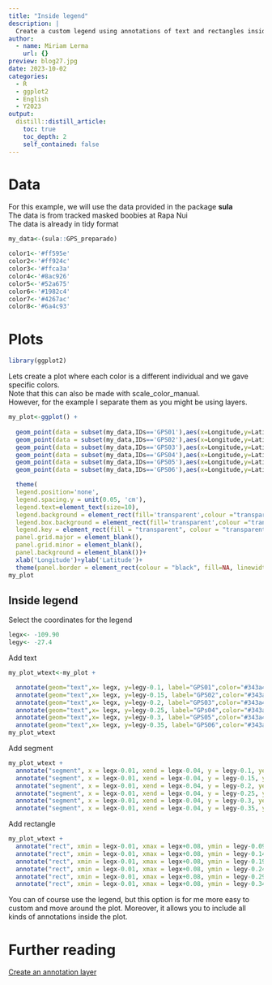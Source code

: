```yaml
---
title: "Inside legend"
description: |
  Create a custom legend using annotations of text and rectangles inside the plot.
author:
  - name: Miriam Lerma
    url: {}
preview: blog27.jpg
date: 2023-10-02
categories:
  - R
  - ggplot2
  - English
  - Y2023
output:
  distill::distill_article:
    toc: true
    toc_depth: 2
    self_contained: false
---
```



# Data

For this example, we will use the data provided in the package **sula** <br>
The data is from tracked masked boobies at Rapa Nui <br>
The data is already in tidy format <br>

```r
my_data<-(sula::GPS_preparado)
```

```r
color1<-'#ff595e'
color2<-'#ff924c'
color3<-'#ffca3a'
color4<-'#8ac926'
color5<-'#52a675'
color6<-'#1982c4'
color7<-'#4267ac'
color8<-'#6a4c93'
```


# Plots

```r
library(ggplot2)
```

Lets create a plot where each color is a different individual and we gave specific colors.  
Note that this can also be made with scale_color_manual.  
However, for the example I separate them as you might be using layers.  

```r
my_plot<-ggplot() + 
  
  geom_point(data = subset(my_data,IDs=='GPS01'),aes(x=Longitude,y=Latitude),color=color1,size=0.5,alpha=1)+
  geom_point(data = subset(my_data,IDs=='GPS02'),aes(x=Longitude,y=Latitude),color=color2,size=0.5,alpha=1)+
  geom_point(data = subset(my_data,IDs=='GPS03'),aes(x=Longitude,y=Latitude),color=color3,size=0.5,alpha=1)+
  geom_point(data = subset(my_data,IDs=='GPS04'),aes(x=Longitude,y=Latitude),color=color4,size=0.5,alpha=1)+
  geom_point(data = subset(my_data,IDs=='GPS05'),aes(x=Longitude,y=Latitude),color=color5,size=0.5,alpha=1)+
  geom_point(data = subset(my_data,IDs=='GPS06'),aes(x=Longitude,y=Latitude),color=color6,size=0.5,alpha=1)+

  theme(
  legend.position='none',
  legend.spacing.y = unit(0.05, 'cm'),
  legend.text=element_text(size=10),
  legend.background = element_rect(fill='transparent',colour ="transparent"),
  legend.box.background = element_rect(fill='transparent',colour ="transparent"),
  legend.key = element_rect(fill = "transparent", colour = "transparent"),
  panel.grid.major = element_blank(),
  panel.grid.minor = element_blank(),
  panel.background = element_blank())+
  xlab('Longitude')+ylab('Latitude')+
  theme(panel.border = element_rect(colour = "black", fill=NA, linewidth=1.5))
my_plot
```

## Inside legend

Select the coordinates for the legend

```r
legx<- -109.90
legy<- -27.4
```

Add text

```r
my_plot_wtext<-my_plot + 

  annotate(geom="text",x= legx, y=legy-0.1, label="GPS01",color="#343a40",hjust = 0, size=2)+
  annotate(geom="text",x= legx, y=legy-0.15, label="GPS02",color="#343a40",hjust = 0, size=2)+
  annotate(geom="text",x= legx, y=legy-0.2, label="GPS03",color="#343a40",hjust = 0, size=2)+
  annotate(geom="text",x= legx, y=legy-0.25, label="GPs04",color="#343a40",hjust = 0, size=2)+
  annotate(geom="text",x= legx, y=legy-0.3, label="GPS05",color="#343a40",hjust = 0, size=2)+
  annotate(geom="text",x= legx, y=legy-0.35, label="GPS06",color="#343a40",hjust = 0, size=2)
my_plot_wtext
```

Add segment

```r
my_plot_wtext +
  annotate("segment", x = legx-0.01, xend = legx-0.04, y = legy-0.1, yend = legy-0.1,color = color1,linewidth=1)+
  annotate("segment", x = legx-0.01, xend = legx-0.04, y = legy-0.15, yend = legy-0.15,color = color2,linewidth=1)+
  annotate("segment", x = legx-0.01, xend = legx-0.04, y = legy-0.2, yend = legy-0.2,color = color3,linewidth=1)+
  annotate("segment", x = legx-0.01, xend = legx-0.04, y = legy-0.25, yend = legy-0.25,color = color4,linewidth=1)+
  annotate("segment", x = legx-0.01, xend = legx-0.04, y = legy-0.3, yend = legy-0.3,color = color5,linewidth=1)+
  annotate("segment", x = legx-0.01, xend = legx-0.04, y = legy-0.35, yend = legy-0.35,color = color6,linewidth=1)
```

Add rectangle

```r
my_plot_wtext +
  annotate("rect", xmin = legx-0.01, xmax = legx+0.08, ymin = legy-0.09, ymax = legy-0.12,color = color1,linewidth=1, fill="transparent")+
  annotate("rect", xmin = legx-0.01, xmax = legx+0.08, ymin = legy-0.14, ymax = legy-0.17,color = color2,linewidth=1, fill="transparent")+
  annotate("rect", xmin = legx-0.01, xmax = legx+0.08, ymin = legy-0.19, ymax = legy-0.22,color = color3,linewidth=1, fill="transparent")+
  annotate("rect", xmin = legx-0.01, xmax = legx+0.08, ymin = legy-0.24, ymax = legy-0.27,color = color4,linewidth=1, fill="transparent")+
  annotate("rect", xmin = legx-0.01, xmax = legx+0.08, ymin = legy-0.29, ymax = legy-0.32,color = color5,linewidth=1, fill="transparent")+
  annotate("rect", xmin = legx-0.01, xmax = legx+0.08, ymin = legy-0.34, ymax = legy-0.37,color = color6,linewidth=1, fill="transparent")
```

You can of course use the legend, but this option is for me more easy to custom and move around the plot. Moreover, it allows you to include all kinds of annotations inside the plot.

# Further reading

[Create an annotation layer](https://ggplot2.tidyverse.org/reference/annotate.html)
